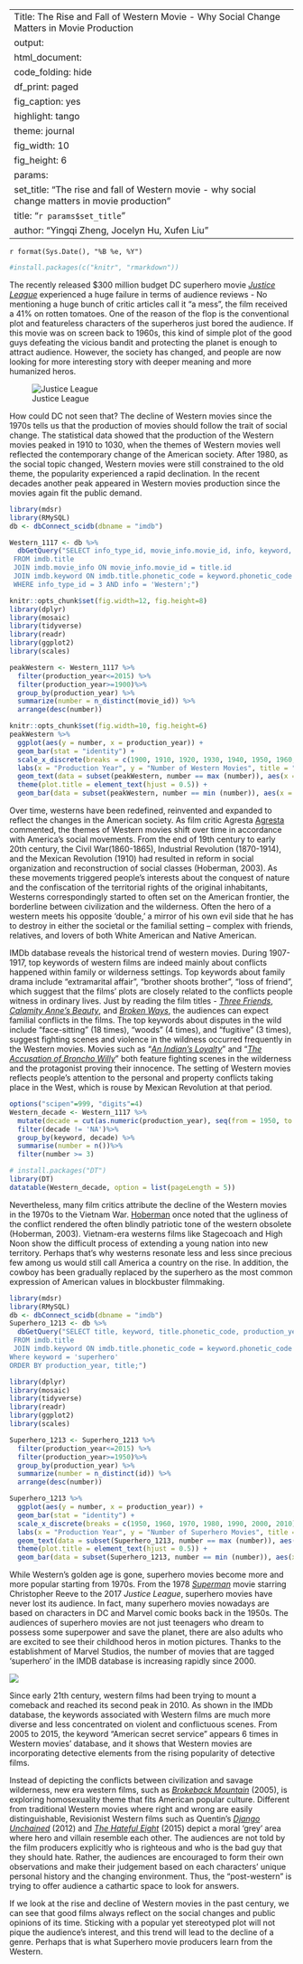 
---
Title: The Rise and Fall of Western Movie  - Why Social Change Matters in Movie Production
output: 
  html_document: 
    code_folding: hide
    df_print: paged
    fig_caption: yes
    highlight: tango
    theme: journal
    fig_width: 10
    fig_height: 6
params:
  set_title: "The rise and fall of Western movie  - why social change matters in movie production"
title: "`r params$set_title`"
author: "Yingqi Zheng, Jocelyn Hu, Xufen Liu"
---

`r format(Sys.Date(), "%B %e, %Y")`


```r
#install.packages(c("knitr", "rmarkdown"))
```


The recently released $300 million budget DC superhero movie [*Justice League*](http://www.imdb.com/title/tt0974015/?ref_=nv_sr_1) experienced a huge failure in terms of audience reviews - No mentioning a huge bunch of critic articles call it “a mess”, the film received a 41% on rotten tomatoes. One of the reason of the flop is the conventional plot and featureless characters of the superheros just bored the audience.  If this movie was on screen back to 1960s, this kind of simple plot of the good guys defeating the vicious bandit and protecting the planet is enough to attract audience. However, the society has changed, and people are now looking for more interesting story with deeper meaning and more humanized heros. 



![Justice League](http://68.media.tumblr.com/dcadb241136cfe06eb644cf2df950665/tumblr_onfby1uLgh1snteogo2_r1_540.gif) 


How could DC not seen that? The decline of Western movies since the 1970s tells us that the production of movies should follow the trait of social change. The statistical data showed that the production of the Western movies peaked in 1910 to 1030, when the themes of Western movies well reflected the contemporary change of the American society. After 1980, as the social topic changed, Western movies were still constrained to the old theme, the popularity experienced a rapid declination. In the recent decades another peak appeared in Western movies production since the movies again fit the public demand.

```r
library(mdsr)
library(RMySQL)
db <- dbConnect_scidb(dbname = "imdb")
```

```R
Western_1117 <- db %>%
  dbGetQuery("SELECT info_type_id, movie_info.movie_id, info, keyword, title.phonetic_code, production_year, title
 FROM imdb.title
 JOIN imdb.movie_info ON movie_info.movie_id = title.id
 JOIN imdb.keyword ON imdb.title.phonetic_code = keyword.phonetic_code
 WHERE info_type_id = 3 AND info = 'Western';")
```

```r
knitr::opts_chunk$set(fig.width=12, fig.height=8) 
library(dplyr)
library(mosaic)
library(tidyverse)
library(readr)
library(ggplot2)
library(scales)
```


```r
peakWestern <- Western_1117 %>%
  filter(production_year<=2015) %>%
  filter(production_year>=1900)%>%
  group_by(production_year) %>%
  summarize(number = n_distinct(movie_id)) %>%
  arrange(desc(number))
```


```r
knitr::opts_chunk$set(fig.width=10, fig.height=6)
peakWestern %>%
  ggplot(aes(y = number, x = production_year)) +
  geom_bar(stat = "identity") +
  scale_x_discrete(breaks = c(1900, 1910, 1920, 1930, 1940, 1950, 1960, 1970, 1980, 1990, 2000, 2010)) +
  labs(x = "Production Year", y = "Number of Western Movies", title = "Number of Western Movies Between 1900 and 2015") + geom_bar(data = subset(peakWestern, number == max (number)), aes(x = production_year, y = number), fill = "red", stat = "identity") +
  geom_text(data = subset(peakWestern, number == max (number)), aes(x = production_year, y = number, label = production_year), hjust = -0.2) +
  theme(plot.title = element_text(hjust = 0.5)) +
  geom_bar(data = subset(peakWestern, number == min (number)), aes(x = production_year, y = number), fill = "blue", stat = "identity") 
```

Over time, westerns have been redefined, reinvented and expanded to reflect the changes in the American society. As film critic Agresta [Agresta](https://www.theatlantic.com/entertainment/archive/2013/07/how-the-western-was-lost-and-why-it-matters/278057/) commented, the themes of Western movies shift over time in accordance with America's social movements. From the end of 19th century to early 20th century, the Civil War(1860-1865), Industrial Revolution (1870-1914), and the Mexican Revolution (1910) had resulted in reform in social organization and reconstruction of social classes (Hoberman, 2003).  As these movements triggered people’s interests about the conquest of nature and the confiscation of the territorial rights of the original inhabitants, Westerns correspondingly started to often set on the American frontier, the borderline between civilization and the wilderness. Often the hero of a western meets his opposite ‘double,’ a mirror of his own evil side that he has to destroy in either the societal or the familial setting -- complex with friends, relatives, and lovers of both White American and Native American. 

IMDb database reveals the historical trend of western movies. During 1907-1917, top keywords of western films are indeed mainly about conflicts happened within family or wilderness settings. Top keywords about family drama include “extramarital affair”,  “brother shoots brother”, “loss of friend”, which suggest that the films’ plots are closely related to the conflicts people witness in ordinary lives. Just by reading the film titles - [*Three Friends*](http://www.imdb.com/title/tt0279534/?ref_=fn_al_tt_1), [*Calamity Anne’s Beauty*](http://www.imdb.com/title/tt0256667/?ref_=fn_al_tt_1), and [*Broken Ways*](http://www.imdb.com/title/tt0002702/?ref_=fn_al_tt_1), the audiences can expect familial conflicts in the films. The top keywords about disputes in the wild include “face-sitting” (18 times), “woods” (4 times), and “fugitive” (3 times), suggest fighting scenes and violence in the wildness occurred frequently in the Western movies. Movies such as “[*An Indian’s Loyalty*](http://www.imdb.com/title/tt0279534/?ref_=nv_sr_1)” and “[*The Accusation of Broncho Willy*](http://www.imdb.com/title/tt0213420/?ref_=fn_al_tt_1)” both feature fighting scenes in the wilderness and the protagonist proving their innocence. The setting of Western movies reflects people’s attention to the personal and property conflicts taking place in the West, which is rouse by Mexican Revolution at that period.


```r
options("scipen"=999, "digits"=4)
Western_decade <- Western_1117 %>%
  mutate(decade = cut(as.numeric(production_year), seq(from = 1950, to = 2010, by = 10), dig.lab = 5,  include.lowest = TRUE, include.highest = FALSE)) %>%
  filter(decade != 'NA')%>%
  group_by(keyword, decade) %>%
  summarise(number = n())%>%
  filter(number >= 3)
```


```r
# install.packages("DT")
library(DT)
datatable(Western_decade, option = list(pageLength = 5))
```


Nevertheless, many film critics attribute the decline of the Western movies in the 1970s to the Vietnam War. [Hoberman](https://books.google.com/books?id=MwkjZGjcy-0C&pg=PA129&lpg=PA129&dq=J.+Hoberman+wrote+that+%E2%80%9Csave+for+a+handful+of+releases,+the+western+itself+has+remained+defunct+since+the+fall+of+Saigon,%E2%80%9D&source=bl&ots=1WCITtnIYL&sig=RkN4j0tEpJ1Y4RTaUwWUzIwC8jk&hl=zh-CN&sa=X&ved=0ahUKEwjU8MH5kO_XAhWkg-AKHRN0Bs8Q6AEIMjAB#v=onepage&q=J.%20Hoberman%20wrote%20that%20%E2%80%9Csave%20for%20a%20handful%20of%20releases%2C%20the%20western%20itself%20has%20remained%20defunct%20since%20the%20fall%20of%20Saigon%2C%E2%80%9D&f=false) once noted that the ugliness of the conflict rendered the often blindly patriotic tone of the western obsolete (Hoberman, 2003). Vietnam-era westerns films like Stagecoach and High Noon show the difficult process of extending a young nation into new territory. Perhaps that’s why westerns resonate less and less since precious few among us would still call America a country on the rise. In addition, the cowboy has been gradually replaced by the superhero as the most common expression of American values in blockbuster filmmaking. 

```r
library(mdsr)
library(RMySQL)
db <- dbConnect_scidb(dbname = "imdb")
Superhero_1213 <- db %>%
  dbGetQuery("SELECT title, keyword, title.phonetic_code, production_year,
 FROM imdb.title
 JOIN imdb.keyword ON imdb.title.phonetic_code = keyword.phonetic_code
Where keyword = 'superhero'
ORDER BY production_year, title;")
```

```r
library(dplyr)
library(mosaic)
library(tidyverse)
library(readr)
library(ggplot2)
library(scales)
```


```r
Superhero_1213 <- Superhero_1213 %>%
  filter(production_year<=2015) %>%
  filter(production_year>=1950)%>%
  group_by(production_year) %>%
  summarize(number = n_distinct(id)) %>%
  arrange(desc(number))
```


```r
Superhero_1213 %>%
  ggplot(aes(y = number, x = production_year)) +
  geom_bar(stat = "identity") +
  scale_x_discrete(breaks = c(1950, 1960, 1970, 1980, 1990, 2000, 2010)) +
  labs(x = "Production Year", y = "Number of Superhero Movies", title = "Number of Superhero Movies Between 1900 and 2015") + geom_bar(data = subset(Superhero_1213, number == max (number)), aes(x = production_year, y = number), fill = "red", stat = "identity") +
  geom_text(data = subset(Superhero_1213, number == max (number)), aes(x = production_year, y = number, label = production_year), hjust = -0.2) +
  theme(plot.title = element_text(hjust = 0.5)) +
  geom_bar(data = subset(Superhero_1213, number == min (number)), aes(x = production_year, y = number), fill = "blue", stat = "identity") 
```


While Western’s golden age is gone, superhero movies become more and more popular starting from 1970s. From the 1978 [*Superman*](http://www.imdb.com/title/tt0078346/?ref_=nv_sr_2) movie starring Christopher Reeve to the 2017 *Justice League*, superhero movies have never lost its audience. In fact, many superhero movies nowadays are based on characters in DC and Marvel comic books back in the 1950s. The audiences of superhero movies are not just teenagers who dream to possess some superpower and save the planet, there are also adults who are excited to see their childhood heros in motion pictures. Thanks to the establishment of Marvel Studios, the number of movies that are tagged ‘superhero’ in the IMDB database is increasing rapidly since 2000. 

![](https://timg04.bdimg.com/timg?wapbaike&quality=60&size=b960_614&sec=1349839550&di=0ea14544c18f57f499430d9ca28c7543&src=http://imgsrc.baidu.com/baike/pic/item/e824b899a9014c08bf3158a8027b02087bf4f4b1.jpg)


Since early 21th century, western films had been trying to mount a comeback and reached its second peak in 2010. As shown in the IMDb database, the keywords associated with Western films are much more diverse and less concentrated on violent and conflictuous scenes. From 2005 to 2015, the keyword “American secret service” appears 6 times in Western movies’ database, and it shows that Western movies are incorporating detective elements from the rising popularity of detective films. 


Instead of depicting the conflicts between civilization and savage wilderness, new era western films, such as [*Brokeback Mountain*](http://www.imdb.com/title/tt0388795/?ref_=nv_sr_1) (2005), is exploring homosexuality theme that fits American popular culture. Different from traditional Western movies where right and wrong are easily distinguishable, Revisionist Western films such as Quentin’s [*Django Unchained*](http://www.imdb.com/title/tt1853728/?ref_=fn_al_tt_1) (2012) and [*The Hateful Eight*](http://www.imdb.com/title/tt3460252/?ref_=fn_al_tt_1) (2015) depict a moral 'grey' area where hero and villain resemble each other. The audiences are not told by the film producers explicitly who is righteous and who is the bad guy that they should hate. Rather, the audiences are encouraged to form their own observations and make their judgement based on each characters’ unique personal history and the changing environment. Thus, the “post-western” is trying to offer audience a cathartic space to look for answers.

If we look at the rise and decline of Western movies in the past century, we can see that good films always reflect on the social changes and public opinions of its time. Sticking with a popular yet stereotyped plot will not pique the audience's interest, and this trend will lead to the decline of a genre. Perhaps that is what Superhero movie producers learn from the Western. 





